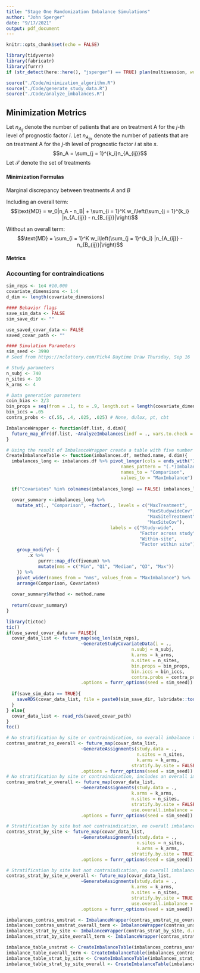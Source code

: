 ```yaml
---
title: "Stage One Randomization Imbalance Simulations"
author: "John Sperger"
date: "9/17/2021"
output: pdf_document
---
```


```r
knitr::opts_chunk$set(echo = FALSE)
```

```r
library(tidyverse)
library(fabricatr)
library(furrr)
if (str_detect(here::here(), "jsperger") == TRUE) plan(multisession, workers = 12) else plan(sequential)

source("./Code/minimization_algorithm.R")
source("./Code/generate_study_data.R")
source("./Code/analyze_imbalances.R")

```



## Minimization Metrics
Let $n_{A_{ij}}$ denote the number of patients that are on treatment A for the $j$-th level of prognostic factor $i$. Let $n_{A_{ijs}}$ denote the number of patients that are on treatment A for the $j$-th level of prognostic factor $i$ at site $s$. 
$$n_A = \sum_{j = 1}^{k_i}n_{A_{ij}}$$
Let $\mathcal{T}$ denote the set of treatments

#### Minimization Formulas

Marginal discrepancy between treatments $A$ and $B$

Including an overall term:
$$\text{MD} = w_0|n_A - n_B| + \sum_{i = 1}^K w_i\left(\sum_{j = 1}^{k_i} |n_{A_{ij}} - n_{B_{ij}}|\right)$$

Without an overall term:
$$\text{MD} = \sum_{i = 1}^K w_i\left(\sum_{j = 1}^{k_i} |n_{A_{ij}} - n_{B_{ij}}|\right)$$

#### Metrics
\begin{itemize}
\item Study-wide treatment imbalance: $$\max_{a, \, b \neq a \in \mathcal{T}}|n_a - n_b|$$

\item Study-wide prognostic factor: $$\max_{a, \, b \in \mathcal{T}}|n_{a_{ij}} - n_{b_{ij}}|$$

\item Within-site overall treatment imbalance: $$\max_{s} \max_{a, b \in \mathcal{T}}|n_{a_s} - n_{b_s}|$$

\item Within-site prognostic factor imbalance: $$\max_s \max_{a, \, b \in \mathcal{T}}|n_{a_{ijs}} - n_{b_{ijs}}|$$

\end{itemize}


### Accounting for contraindications



```r
sim_reps <- 1e4 #10,000
covariate_dimensions <- 1:4
d_dim <- length(covariate_dimensions)

#### Behavior flags
save_sim_data <- FALSE
sim_save_dir <- ""

use_saved_covar_data <- FALSE
saved_covar_path <- ""

#### Simulation Parameters
sim_seed <- 3990
# Seed from https://nclottery.com/Pick4 Daytime Draw Thursday, Sep 16

# Study parameters
n_subj <- 740
n_sites <- 10
k_arms <- 4

# Data generation parameters
coin_bias <- 2/3
bin_props = seq(from = .1, to = .9, length.out = length(covariate_dimensions))
bin_iccs = .05
contra_probs <- c(.55, .4, .025, .025) # None, dulox, pt, cbt

```

```r
ImbalanceWrapper <- function(df.list, d.dim){
  future_map_dfr(df.list, ~AnalyzeImbalances(indf = ., vars.to.check = paste0("X_", 1:d.dim)))
}

# Using the result of ImbalanceWrapper create a table with five number summaries of different imbalance measures
CreateImbalanceTable <- function(imbalances.df, method.name, d.dim){
  imbalances_long <- imbalances.df %>% pivot_longer(cols = ends_with("Imbalance"), 
                                           names_pattern = "(.*)Imbalance",
                                           names_to = "Comparison",
                                           values_to = "MaxImbalance")
  
  if("Covariates" %in% colnames(imbalances_long) == FALSE) imbalances_long$Covariates <- d.dim
  
  covar_summary <-imbalances_long %>% 
    mutate_at(., "Comparison", ~factor(., levels = c("MaxTreatment",
                                                     "MaxStudywideCov",
                                                     "MaxSiteTreatment",
                                                     "MaxSiteCov"),
                                       labels = c("Study-wide",
                                                  "Factor across study",
                                                  "Within-site",
                                                  "Factor within site"))) %>% group_by(Covariates, Comparison) %>% 
    group_modify(~ {
        .x %>%
            purrr::map_dfc(fivenum) %>%
            mutate(nms = c("Min", "Q1", "Median", "Q3", "Max"))
    }) %>% 
    pivot_wider(names_from = "nms", values_from = "MaxImbalance") %>% 
    arrange(Comparison, Covariates)
  
  covar_summary$Method <- method.name
  
  return(covar_summary)
}
```

```r
library(tictoc)
tic()
if(use_saved_covar_data == FALSE){
  covar_data_list <- future_map(seq_len(sim_reps), 
                            ~GenerateStudyCovariateData(i = ., 
                                               n.subj = n_subj,
                                               k.arms = k_arms, 
                                               n.sites = n_sites, 
                                               bin.props = bin_props, 
                                               bin.iccs = bin_iccs,
                                               contra.probs = contra_probs),
                            .options = furrr_options(seed = sim_seed))
  
  if(save_sim_data == TRUE){
    saveRDS(covar_data_list, file = paste0(sim_save_dir, lubridate::today(), "-sim_run.rds"))
  }
} else{
  covar_data_list <- read_rds(saved_covar_path)
}
toc()
```


```r
# No stratification by site or contraindication, no overall imbalance term
contras_unstrat_no_overall <- future_map(covar_data_list, 
                            ~GenerateAssignments(study.data = .,
                                                 n.sites = n_sites,
                                                 k.arms = k_arms, 
                                               stratify.by.site = FALSE),
                            .options = furrr_options(seed = sim_seed))
# No stratification by site or contraindication, includes an overall imbalance term
contras_unstrat_w_overall <- future_map(covar_data_list, 
                            ~GenerateAssignments(study.data = .,
                                               k.arms = k_arms, 
                                               n.sites = n_sites, 
                                               stratify.by.site = FALSE,
                                               use.overall.imbalance = TRUE),
                            .options = furrr_options(seed = sim_seed))

# Stratification by site but not contraindication, no overall imbalance term
contras_strat_by_site <- future_map(covar_data_list, 
                            ~GenerateAssignments(study.data = .,
                                                 n.sites = n_sites,
                                                 k.arms = k_arms, 
                                               stratify.by.site = TRUE),
                            .options = furrr_options(seed = sim_seed))

# Stratification by site but not contraindication, no overall imbalance term
contras_strat_by_site_w_overall <- future_map(covar_data_list, 
                            ~GenerateAssignments(study.data = .,
                                               k.arms = k_arms, 
                                               n.sites = n_sites, 
                                               stratify.by.site = TRUE,
                                               use.overall.imbalance = TRUE),
                            .options = furrr_options(seed = sim_seed))

```

```r
imbalances_contras_unstrat <- ImbalanceWrapper(contras_unstrat_no_overall, d_dim)
imbalances_contras_unstrat_overall_term <- ImbalanceWrapper(contras_unstrat_w_overall, d_dim)
imbalances_strat_by_site <- ImbalanceWrapper(contras_strat_by_site, d.dim = d_dim)
imbalances_strat_by_site_overall_term <- ImbalanceWrapper(contras_strat_by_site_w_overall, d.dim = d_dim)

imbalance_table_unstrat <- CreateImbalanceTable(imbalances_contras_unstrat, "Unstratified, no overall term", d_dim)
imbalance_table_overall_term <- CreateImbalanceTable(imbalances_contras_unstrat_overall_term, "Unstratified, overall term", d_dim)
imbalance_table_strat_by_site <- CreateImbalanceTable(imbalances_strat_by_site, "Stratified by site, no overall term", d_dim)
imbalance_table_strat_by_site_overall <- CreateImbalanceTable(imbalances_strat_by_site_overall_term, "Stratified by site, overall term", d_dim)
```